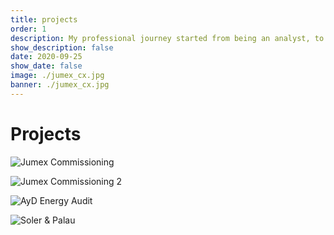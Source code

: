 ```yaml
---
title: projects
order: 1
description: My professional journey started from being an analyst, to a Commissioning Agent and HVAC engineer and Energy Advisor. These are some of the projects I have had the opportunity to work on.
show_description: false
date: 2020-09-25
show_date: false
image: ./jumex_cx.jpg
banner: ./jumex_cx.jpg
---
```


# Projects

<Row>
<Col>

![Jumex Commissioning](./jumex_cx.jpg)

</Col>
<Col>

![Jumex Commissioning 2](./jumex_cx_2.jpg)

</Col>
</Row>



<Row>
<Col>

![AyD Energy Audit](./ayd_energy_audit.jpg)

</Col>
<Col>

![Soler & Palau](./soler_palau.jpg)

</Col>
</Row>

